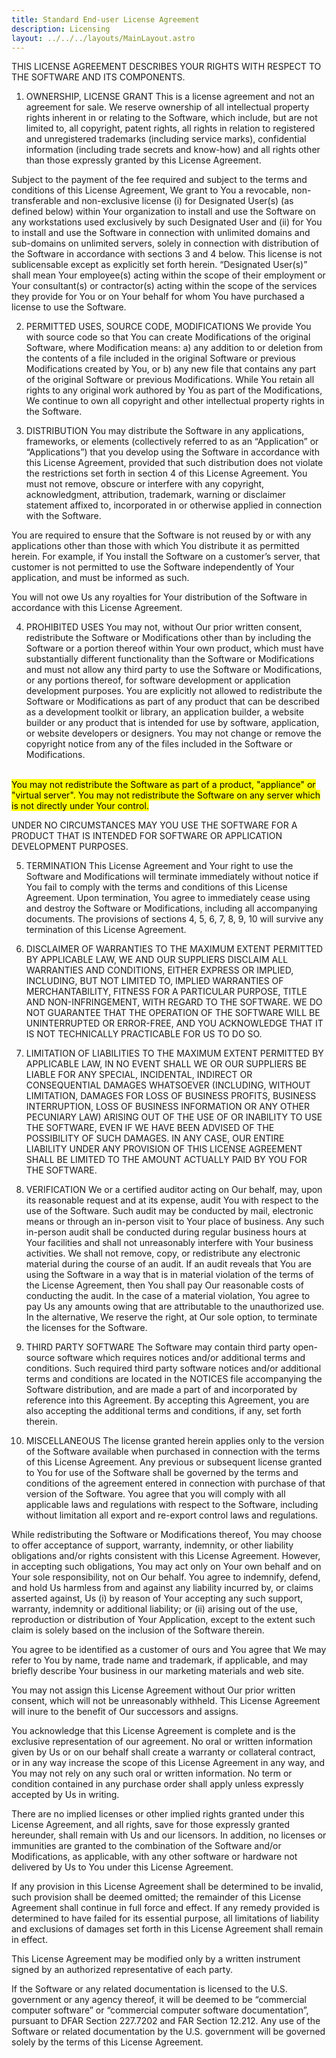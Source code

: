 ```yaml
---
title: Standard End-user License Agreement
description: Licensing
layout: ../../../layouts/MainLayout.astro
---
```


THIS LICENSE AGREEMENT DESCRIBES YOUR RIGHTS WITH RESPECT TO THE SOFTWARE AND ITS COMPONENTS.

1. OWNERSHIP, LICENSE GRANT
   This is a license agreement and not an agreement for sale. We reserve ownership of all intellectual property rights inherent in or relating to the Software, which include, but are not limited to, all copyright, patent rights, all rights in relation to registered and unregistered trademarks (including service marks), confidential information (including trade secrets and know-how) and all rights other than those expressly granted by this License Agreement.

Subject to the payment of the fee required and subject to the terms and conditions of this License Agreement, We grant to You a revocable, non- transferable and non-exclusive license (i) for Designated User(s) (as defined below) within Your organization to install and use the Software on any workstations used exclusively by such Designated User and (ii) for You to install and use the Software in connection with unlimited domains and sub-domains on unlimited servers, solely in connection with distribution of the Software in accordance with sections 3 and 4 below. This license is not sublicensable except as explicitly set forth herein. “Designated User(s)” shall mean Your employee(s) acting within the scope of their employment or Your consultant(s) or contractor(s) acting within the scope of the services they provide for You or on Your behalf for whom You have purchased a license to use the Software.

2. PERMITTED USES, SOURCE CODE, MODIFICATIONS
   We provide You with source code so that You can create Modifications of the original Software, where Modification means: a) any addition to or deletion from the contents of a file included in the original Software or previous Modifications created by You, or b) any new file that contains any part of the original Software or previous Modifications. While You retain all rights to any original work authored by You as part of the Modifications, We continue to own all copyright and other intellectual property rights in the Software.

3. DISTRIBUTION
   You may distribute the Software in any applications, frameworks, or elements (collectively referred to as an “Application” or “Applications”) that you develop using the Software in accordance with this License Agreement, provided that such distribution does not violate the restrictions set forth in section 4 of this License Agreement. You must not remove, obscure or interfere with any copyright, acknowledgment, attribution, trademark, warning or disclaimer statement affixed to, incorporated in or otherwise applied in connection with the Software.

You are required to ensure that the Software is not reused by or with any applications other than those with which You distribute it as permitted herein. For example, if You install the Software on a customer’s server, that customer is not permitted to use the Software independently of Your application, and must be informed as such.

You will not owe Us any royalties for Your distribution of the Software in accordance with this License Agreement.

4. PROHIBITED USES
   You may not, without Our prior written consent, redistribute the Software or Modifications other than by including the Software or a portion thereof within Your own product, which must have substantially different functionality than the Software or Modifications and must not allow any third party to use the Software or Modifications, or any portions thereof, for software development or application development purposes. You are explicitly not allowed to redistribute the Software or Modifications as part of any product that can be described as a development toolkit or library, an application builder, a website builder or any product that is intended for use by software, application, or website developers or designers. You may not change or remove the copyright notice from any of the files included in the Software or Modifications.

<br />
<mark>You may not redistribute the Software as part of a product, "appliance" or "virtual server". You may not redistribute the Software on any server which is not directly under Your control.</mark>

UNDER NO CIRCUMSTANCES MAY YOU USE THE SOFTWARE FOR A PRODUCT THAT IS INTENDED FOR SOFTWARE OR APPLICATION DEVELOPMENT PURPOSES.

5. TERMINATION
   This License Agreement and Your right to use the Software and Modifications will terminate immediately without notice if You fail to comply with the terms and conditions of this License Agreement. Upon termination, You agree to immediately cease using and destroy the Software or Modifications, including all accompanying documents. The provisions of sections 4, 5, 6, 7, 8, 9, 10 will survive any termination of this License Agreement.

6. DISCLAIMER OF WARRANTIES
   TO THE MAXIMUM EXTENT PERMITTED BY APPLICABLE LAW, WE AND OUR SUPPLIERS DISCLAIM ALL WARRANTIES AND CONDITIONS, EITHER EXPRESS OR IMPLIED, INCLUDING, BUT NOT LIMITED TO, IMPLIED WARRANTIES OF MERCHANTABILITY, FITNESS FOR A PARTICULAR PURPOSE, TITLE AND NON-INFRINGEMENT, WITH REGARD TO THE SOFTWARE. WE DO NOT GUARANTEE THAT THE OPERATION OF THE SOFTWARE WILL BE UNINTERRUPTED OR ERROR-FREE, AND YOU ACKNOWLEDGE THAT IT IS NOT TECHNICALLY PRACTICABLE FOR US TO DO SO.

7. LIMITATION OF LIABILITIES
   TO THE MAXIMUM EXTENT PERMITTED BY APPLICABLE LAW, IN NO EVENT SHALL WE OR OUR SUPPLIERS BE LIABLE FOR ANY SPECIAL, INCIDENTAL, INDIRECT OR CONSEQUENTIAL DAMAGES WHATSOEVER (INCLUDING, WITHOUT LIMITATION, DAMAGES FOR LOSS OF BUSINESS PROFITS, BUSINESS INTERRUPTION, LOSS OF BUSINESS INFORMATION OR ANY OTHER PECUNIARY LAW) ARISING OUT OF THE USE OF OR INABILITY TO USE THE SOFTWARE, EVEN IF WE HAVE BEEN ADVISED OF THE POSSIBILITY OF SUCH DAMAGES. IN ANY CASE, OUR ENTIRE LIABILITY UNDER ANY PROVISION OF THIS LICENSE AGREEMENT SHALL BE LIMITED TO THE AMOUNT ACTUALLY PAID BY YOU FOR THE SOFTWARE.

8. VERIFICATION
   We or a certified auditor acting on Our behalf, may, upon its reasonable request and at its expense, audit You with respect to the use of the Software. Such audit may be conducted by mail, electronic means or through an in-person visit to Your place of business. Any such in-person audit shall be conducted during regular business hours at Your facilities and shall not unreasonably interfere with Your business activities. We shall not remove, copy, or redistribute any electronic material during the course of an audit. If an audit reveals that You are using the Software in a way that is in material violation of the terms of the License Agreement, then You shall pay Our reasonable costs of conducting the audit. In the case of a material violation, You agree to pay Us any amounts owing that are attributable to the unauthorized use. In the alternative, We reserve the right, at Our sole option, to terminate the licenses for the Software.

9. THIRD PARTY SOFTWARE
   The Software may contain third party open-source software which requires notices and/or additional terms and conditions. Such required third party software notices and/or additional terms and conditions are located in the NOTICES file accompanying the Software distribution, and are made a part of and incorporated by reference into this Agreement. By accepting this Agreement, you are also accepting the additional terms and conditions, if any, set forth therein.

10. MISCELLANEOUS
    The license granted herein applies only to the version of the Software available when purchased in connection with the terms of this License Agreement. Any previous or subsequent license granted to You for use of the Software shall be governed by the terms and conditions of the agreement entered in connection with purchase of that version of the Software. You agree that you will comply with all applicable laws and regulations with respect to the Software, including without limitation all export and re-export control laws and regulations.

While redistributing the Software or Modifications thereof, You may choose to offer acceptance of support, warranty, indemnity, or other liability obligations and/or rights consistent with this License Agreement. However, in accepting such obligations, You may act only on Your own behalf and on Your sole responsibility, not on Our behalf. You agree to indemnify, defend, and hold Us harmless from and against any liability incurred by, or claims asserted against, Us (i) by reason of Your accepting any such support, warranty, indemnity or additional liability; or (ii) arising out of the use, reproduction or distribution of Your Application, except to the extent such claim is solely based on the inclusion of the Software therein.

You agree to be identified as a customer of ours and You agree that We may refer to You by name, trade name and trademark, if applicable, and may briefly describe Your business in our marketing materials and web site.

You may not assign this License Agreement without Our prior written consent, which will not be unreasonably withheld. This License Agreement will inure to the benefit of Our successors and assigns.

You acknowledge that this License Agreement is complete and is the exclusive representation of our agreement. No oral or written information given by Us or on our behalf shall create a warranty or collateral contract, or in any way increase the scope of this License Agreement in any way, and You may not rely on any such oral or written information. No term or condition contained in any purchase order shall apply unless expressly accepted by Us in writing.

There are no implied licenses or other implied rights granted under this License Agreement, and all rights, save for those expressly granted hereunder, shall remain with Us and our licensors. In addition, no licenses or immunities are granted to the combination of the Software and/or Modifications, as applicable, with any other software or hardware not delivered by Us to You under this License Agreement.

If any provision in this License Agreement shall be determined to be invalid, such provision shall be deemed omitted; the remainder of this License Agreement shall continue in full force and effect. If any remedy provided is determined to have failed for its essential purpose, all limitations of liability and exclusions of damages set forth in this License Agreement shall remain in effect.

This License Agreement may be modified only by a written instrument signed by an authorized representative of each party.

If the Software or any related documentation is licensed to the U.S. government or any agency thereof, it will be deemed to be “commercial computer software” or “commercial computer software documentation”, pursuant to DFAR Section 227.7202 and FAR Section 12.212. Any use of the Software or related documentation by the U.S. government will be governed solely by the terms of this License Agreement.
